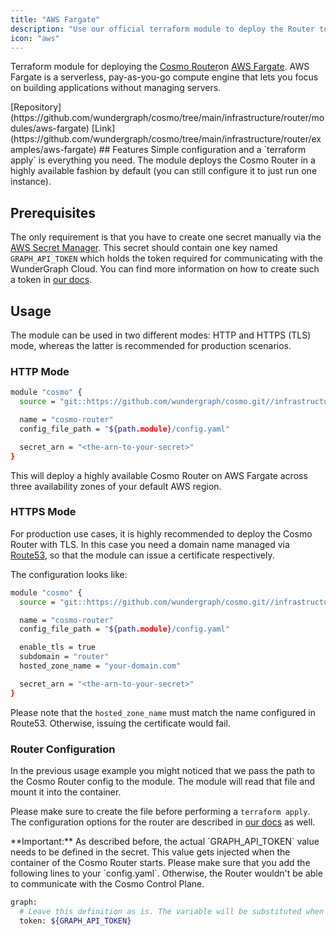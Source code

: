 ```yaml
---
title: "AWS Fargate"
description: "Use our official terraform module to deploy the Router to AWS Fargate."
icon: "aws"
---
```


Terraform module for deploying the [Cosmo Router](/router/intro)on [AWS Fargate](https://aws.amazon.com/fargate). AWS Fargate is a serverless, pay-as-you-go compute engine that lets you focus on building applications without managing servers.

<CardGroup>
<Card title="Source" icon="git-alt" horizontal href="https://github.com/wundergraph/cosmo/tree/main/infrastructure/router/modules/aws-fargate">
[Repository](https://github.com/wundergraph/cosmo/tree/main/infrastructure/router/modules/aws-fargate)
</Card>

<Card title="Full Example" icon="git-alt" horizontal href="https://github.com/wundergraph/cosmo/tree/main/infrastructure/router/examples/aws-fargate">
[Link](https://github.com/wundergraph/cosmo/tree/main/infrastructure/router/examples/aws-fargate)
</Card>
</CardGroup>
## Features

<CardGroup>
<Card title="Apply & Go Setup" icon="gamepad-modern" >
Simple configuration and a `terraform apply` is everything you need.
</Card>

<Card title="High Availability" icon="rocket" >
The module deploys the Cosmo Router in a highly available fashion by default (you can still configure it to just run one instance).
</Card>
</CardGroup>


## Prerequisites

The only requirement is that you have to create one secret manually via the [AWS Secret Manager](https://aws.amazon.com/secrets-manager). This secret should contain one key named `GRAPH_API_TOKEN` which holds the token required for communicating with the WunderGraph Cloud. You can find more information on how to create such a token in [our docs](https://cosmo-docs.wundergraph.com/tutorial/cosmo-cloud-onboarding#create-a-router-token).

## Usage

The module can be used in two different modes: HTTP and HTTPS (TLS) mode, whereas the latter is recommended for production scenarios.

### HTTP Mode

```bash
module "cosmo" {
  source = "git::https://github.com/wundergraph/cosmo.git//infrastructure/router/modules/aws-fargate?ref=router@0.72.0"

  name = "cosmo-router"
  config_file_path = "${path.module}/config.yaml"

  secret_arn = "<the-arn-to-your-secret>"
}
```

This will deploy a highly available Cosmo Router on AWS Fargate across three availability zones of your default AWS region.

### HTTPS Mode

For production use cases, it is highly recommended to deploy the Cosmo Router with TLS. In this case you need a domain name managed via [Route53](https://aws.amazon.com/route53), so that the module can issue a certificate respectively.

The configuration looks like:

```bash
module "cosmo" {
  source = "git::https://github.com/wundergraph/cosmo.git//infrastructure/router/modules/aws-fargate"

  name = "cosmo-router"
  config_file_path = "${path.module}/config.yaml"

  enable_tls = true
  subdomain = "router"
  hosted_zone_name = "your-domain.com"

  secret_arn = "<the-arn-to-your-secret>"
}
```

Please note that the `hosted_zone_name` must match the name configured in Route53. Otherwise, issuing the certificate would fail.

### Router Configuration

In the previous usage example you might noticed that we pass the path to the Cosmo Router config to the module. The module will read that file and mount it into the container.

Please make sure to create the file before performing a `terraform apply`. The configuration options for the router are described in [our docs](/router/configuration) as well.

<Info>
**Important:** As described before, the actual `GRAPH_API_TOKEN` value needs to be defined in the secret. This value gets injected when the container of the Cosmo Router starts. Please make sure that you add the following lines to your `config.yaml`. Otherwise, the Router wouldn't be able to communicate with the Cosmo Control Plane.
</Info>

```bash
graph:
  # Leave this definition as is. The variable will be substituted when the container starts.
  token: ${GRAPH_API_TOKEN}
```

